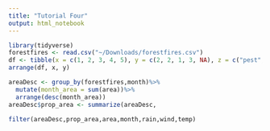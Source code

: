 ```yaml
---
title: "Tutorial Four"
output: html_notebook
---
```

```r
library(tidyverse)
forestfires <- read.csv("~/Downloads/forestfires.csv")
df <- tibble(x = c(1, 2, 3, 4, 5), y = c(2, 2, 1, 3, NA), z = c("pest", "past", "pest", "p ast", "last"))
arrange(df, x, y)
```

```r
areaDesc <- group_by(forestfires,month)%>%
  mutate(month_area = sum(area))%>%
  arrange(desc(month_area))
areaDesc$prop_area <- summarize(areaDesc,
```

```r
filter(areaDesc,prop_area,area,month,rain,wind,temp)
```

